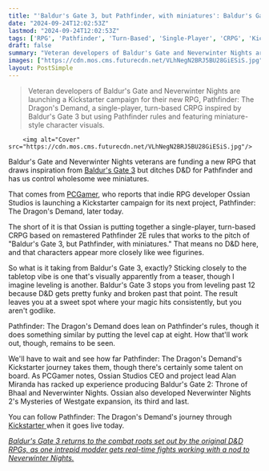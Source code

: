 ```yaml
---
title: "'Baldur's Gate 3, but Pathfinder, with miniatures': Baldur's Gate and Neverwinter Nights veterans riff on Larian's hit by ditching D&D and going deeper on figurine fantasy"
date: "2024-09-24T12:02:53Z"
lastmod: "2024-09-24T12:02:53Z"
tags: ['RPG', 'Pathfinder', 'Turn-Based', 'Single-Player', 'CRPG', 'Kickstarter', 'Indie Game', "Baldur's Gate 3", 'Miniatures']
draft: false
summary: "Veteran developers of Baldur's Gate and Neverwinter Nights are launching a Kickstarter campaign for their new RPG, Pathfinder: The Dragon's Demand, a single-player, turn-based CRPG inspired by Baldur's Gate 3 but using Pathfinder rules and featuring miniature-style character visuals."
images: ["https://cdn.mos.cms.futurecdn.net/VLhNegN2BRJ5BU28GiESiS.jpg"]
layout: PostSimple
---
```

> Veteran developers of Baldur's Gate and Neverwinter Nights are launching a Kickstarter campaign for their new RPG, Pathfinder: The Dragon's Demand, a single-player, turn-based CRPG inspired by Baldur's Gate 3 but using Pathfinder rules and featuring miniature-style character visuals.


        <img alt="Cover" src="https://cdn.mos.cms.futurecdn.net/VLhNegN2BRJ5BU28GiESiS.jpg"/>
        
Baldur's Gate and Neverwinter Nights veterans are funding a new RPG that draws inspiration from [Baldur's Gate 3](https://www.gamesradar.com/baldurs-gate-3-guide/) but ditches D&D for Pathfinder and has us control wholesome wee miniatures.

That comes from [PCGamer](https://www.pcgamer.com/games/rpg/baldur-s-gate-and-neverwinter-nights-veterans-are-making-a-new-rpg-with-a-vision-of-baldur-s-gate-3-but-pathfinder-with-miniatures/?utm_medium=social&utm_source=twitter.com&utm_campaign=socialflow), who reports that indie RPG developer Ossian Studios is launching a Kickstarter campaign for its next project, Pathfinder: The Dragon's Demand, later today.

The short of it is that Ossian is putting together a single-player, turn-based CRPG based on remastered Pathfinder 2E rules that works to the pitch of "Baldur's Gate 3, but Pathfinder, with miniatures." That means no D&D here, and that characters appear more closely like wee figurines.

So what is it taking from Baldur's Gate 3, exactly? Sticking closely to the tabletop vibe is one that's visually apparently from a teaser, though I imagine leveling is another. Baldur's Gate 3 stops you from leveling past 12 because D&D gets pretty funky and broken past that point. The result leaves you at a sweet spot where your magic hits consistently, but you aren't godlike.

Pathfinder: The Dragon's Demand does lean on Pathfinder's rules, though it does something similar by putting the level cap at eight. How that'll work out, though, remains to be seen.

We'll have to wait and see how far Pathfinder: The Dragon's Demand's Kickstarter journey takes them, though there's certainly some talent on board. As PCGamer notes, Ossian Studios CEO and project lead Alan Miranda has racked up experience producing Baldur's Gate 2: Throne of Bhaal and Neverwinter Nights. Ossian also developed Neverwinter Nights 2's Mysteries of Westgate expansion, its third and last.

You can follow Pathfinder: The Dragon's Demand's journey through [Kickstarter ](https://www.kickstarter.com/projects/ossianstudios/pathfinder-the-dragons-demand)when it goes live today.

[<em>Baldur's Gate 3 returns to the combat roots set out by the original D&amp;D RPGs, as one intrepid modder gets real-time fights working with a nod to Neverwinter Nights.</em>](https://www.gamesradar.com/games/baldur-s-gate/baldurs-gate-3-returns-to-the-combat-roots-set-out-by-the-original-dandd-rpgs-as-one-intrepid-modder-gets-real-time-fights-working-with-a-nod-to-neverwinter-nights/)
        
